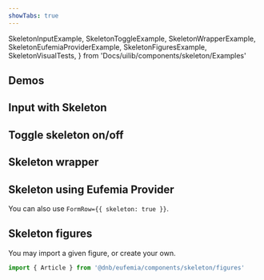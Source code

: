```yaml
---
showTabs: true
---
```


  SkeletonInputExample,
  SkeletonToggleExample,
  SkeletonWrapperExample,
  SkeletonEufemiaProviderExample,
  SkeletonFiguresExample,
  SkeletonVisualTests,
} from 'Docs/uilib/components/skeleton/Examples'


## Demos

<PortalSkeleton />

## Input with Skeleton

<SkeletonInputExample />

## Toggle skeleton on/off

<SkeletonToggleExample />

## Skeleton wrapper

<SkeletonWrapperExample />

## Skeleton using Eufemia Provider

You can also use `FormRow={{ skeleton: true }}`.

<SkeletonEufemiaProviderExample />

## Skeleton figures

You may import a given figure, or create your own.

```jsx
import { Article } from '@dnb/eufemia/components/skeleton/figures'
```

<SkeletonFiguresExample />

<SkeletonVisualTests />
